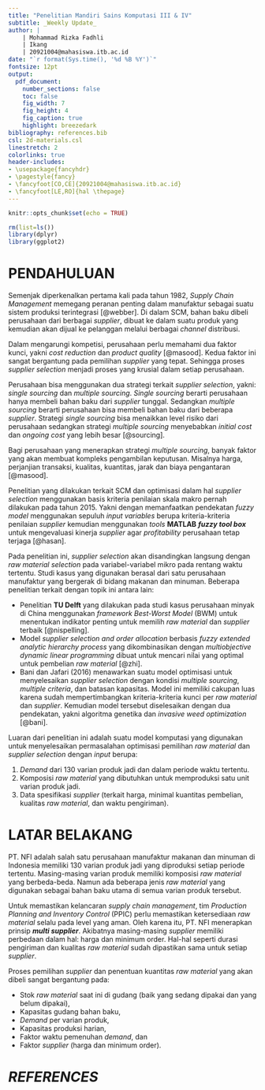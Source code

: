 ```yaml
---
title: "Penelitian Mandiri Sains Komputasi III & IV"
subtitle: _Weekly Update_
author: | 
    | Mohammad Rizka Fadhli 
    | Ikang
    | 20921004@mahasiswa.itb.ac.id
date: "`r format(Sys.time(), '%d %B %Y')`"
fontsize: 12pt
output: 
  pdf_document:
    number_sections: false
    toc: false
    fig_width: 7
    fig_height: 4
    fig_caption: true
    highlight: breezedark
bibliography: references.bib
csl: 2d-materials.csl
linestretch: 2
colorlinks: true
header-includes:
- \usepackage{fancyhdr}
- \pagestyle{fancy}
- \fancyfoot[CO,CE]{20921004@mahasiswa.itb.ac.id}
- \fancyfoot[LE,RO]{hal \thepage}
---
```



```r
knitr::opts_chunk$set(echo = TRUE)

rm(list=ls())
library(dplyr)
library(ggplot2)
```

\newpage
\tableofcontents
\newpage
\listoffigures
\newpage
\listoftables

\newpage

# PENDAHULUAN

Semenjak diperkenalkan pertama kali pada tahun 1982, _Supply Chain Management_ memegang peranan penting dalam manufaktur sebagai suatu sistem produksi terintegrasi [@webber]. Di dalam SCM, bahan baku dibeli perusahaan dari berbagai _supplier_, dibuat ke dalam suatu produk yang kemudian akan dijual ke pelanggan melalui berbagai _channel_ distribusi.

Dalam mengarungi kompetisi, perusahaan perlu memahami dua faktor kunci, yakni _cost reduction_ dan _product quality_ [@masood]. Kedua faktor ini sangat bergantung pada pemilihan _supplier_ yang tepat. Sehingga proses _supplier selection_ menjadi proses yang krusial dalam setiap perusahaan.

Perusahaan bisa menggunakan dua strategi terkait _supplier selection_, yakni: _single sourcing_ dan _multiple sourcing_. _Single sourcing_ berarti perusahaan hanya membeli bahan baku dari _supplier_ tunggal. Sedangkan _multiple sourcing_ berarti perusahaan bisa membeli bahan baku dari beberapa _supplier_. Strategi _single sourcing_ bisa menaikkan level risiko dari perusahaan sedangkan strategi _multiple sourcing_ menyebabkan _initial cost_ dan _ongoing cost_ yang lebih besar [@sourcing].

Bagi perusahaan yang menerapkan strategi _multiple sourcing_, banyak faktor yang akan membuat kompleks pengambilan keputusan. Misalnya harga, perjanjian transaksi, kualitas, kuantitas, jarak dan biaya pengantaran [@masood].

Penelitian yang dilakukan terkait SCM dan optimisasi dalam hal _supplier selection_ menggunakan basis kriteria penilaian skala makro pernah dilakukan pada tahun 2015. Yakni dengan memanfaatkan pendekatan _fuzzy model_ menggunakan sepuluh _input variables_ berupa kriteria-kriteria penilaian _supplier_ kemudian menggunakan _tools_ __MATLAB__ ___fuzzy tool box___ untuk mengevaluasi kinerja _supplier_ agar _profitability_ perusahaan tetap terjaga [@hasan]. 

Pada penelitian ini, _supplier selection_ akan disandingkan langsung dengan _raw material selection_ pada variabel-variabel mikro pada rentang waktu tertentu. Studi kasus yang digunakan berasal dari satu perusahaan manufaktur yang bergerak di bidang makanan dan minuman. Beberapa penelitian terkait dengan topik ini antara lain: 

- Penelitian __TU Delft__ yang dilakukan pada studi kasus perusahaan minyak di China menggunakan _framework Best-Worst Model_ (BWM) untuk menentukan indikator penting untuk memilih _raw material_ dan _supplier_ terbaik [@nispelling].
- Model _supplier selection and order allocation_ berbasis _fuzzy extended analytic hierarchy process_ yang dikombinasikan dengan _multiobjective dynamic linear programming_ dibuat untuk mencari nilai yang optimal untuk pembelian _raw material_ [@zhi].
- Bani dan Jafari (2016) menawarkan suatu model optimisasi untuk menyelesaikan _supplier selection_ dengan kondisi _multiple sourcing_, _multiple criteria_, dan batasan kapasitas. Model ini memiliki cakupan luas karena sudah mempertimbangkan kriteria-kriteria kunci per _raw material_ dan _supplier_. Kemudian model tersebut diselesaikan dengan dua pendekatan, yakni algoritma genetika dan _invasive weed optimization_ [@bani].

Luaran dari penelitian ini adalah suatu model komputasi yang digunakan untuk menyelesaikan permasalahan optimisasi pemilihan _raw material_ dan _supplier selection_ dengan _input_ berupa:

1. _Demand_ dari 130 varian produk jadi dan dalam periode waktu tertentu.
1. Komposisi _raw material_ yang dibutuhkan untuk memproduksi satu unit varian produk jadi.
1. Data spesifikasi _supplier_ (terkait harga, minimal kuantitas pembelian, kualitas _raw material_, dan waktu pengiriman).

# LATAR BELAKANG

PT. NFI adalah salah satu perusahaan manufaktur makanan dan minuman di Indonesia memiliki 130 varian produk jadi yang diproduksi setiap periode tertentu. Masing-masing varian produk memiliki komposisi _raw material_ yang berbeda-beda. Namun ada beberapa jenis _raw material_ yang digunakan sebagai bahan baku utama di semua varian produk tersebut.

Untuk memastikan kelancaran _supply chain management_, tim _Production Planning and Inventory Control_ (PPIC) perlu memastikan ketersediaan _raw material_ selalu pada level yang aman. Oleh karena itu, PT. NFI menerapkan prinsip ___multi supplier___. Akibatnya masing-masing _supplier_ memiliki perbedaan dalam hal: harga dan minimum order. Hal-hal seperti durasi pengiriman dan kualitas _raw material_ sudah dipastikan sama untuk setiap _supplier_.

Proses pemilihan _supplier_ dan penentuan kuantitas _raw material_ yang akan dibeli sangat bergantung pada:

- Stok _raw material_ saat ini di gudang (baik yang sedang dipakai dan yang belum dipakai),
- Kapasitas gudang bahan baku,
- _Demand_ per varian produk,
- Kapasitas produksi harian, 
- Faktor waktu pemenuhan _demand_, dan
- Faktor _supplier_ (harga dan minimum order).



# _REFERENCES_
